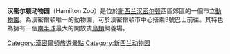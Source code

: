 {{coord|-37.7745|175.2148|type:landmark_region:NZ-WKO_scale:2500|display=title}}

'''汉密尔顿动物园'''（Hamilton Zoo）是位於[[新西兰|新西兰]][[汉密尔顿_(新西兰)|汉密尔顿]]西區郊區的一個市立[[動物園|動物園]]。為漢密爾頓唯一的動物園，可於漢密爾頓市中心搭乘3號巴士前往。其特色為擁有一個[[南半球|南半球]]最大的開放式[[鳥類|鳥類]]飼養場。


{{Zoo-stub}}

[[Category:漢密爾頓旅遊景點|Category:漢密爾頓旅遊景點]]
[[Category:新西兰动物园|Category:新西兰动物园]]